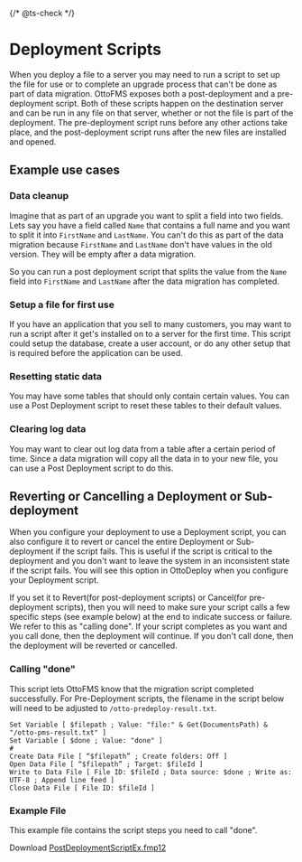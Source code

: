 {/* @ts-check */}

# Deployment Scripts

When you deploy a file to a server you may need to run a script to set up the file for use or to complete an upgrade process that can't be done as part of data migration. OttoFMS exposes both a post-deployment and a pre-deployment script. Both of these scripts happen on the destination server and can be run in any file on that server, whether or not the file is part of the deployment. The pre-deployment script runs before any other actions take place, and the post-deployment script runs after the new files are installed and opened.

## Example use cases

### Data cleanup

Imagine that as part of an upgrade you want to split a field into two fields. Lets say you have a field called `Name` that contains a full name and you want to split it into `FirstName` and `LastName`. You can't do this as part of the data migration because `FirstName` and `LastName` don't have values in the old version. They will be empty after a data migration.

So you can run a post deployment script that splits the value from the `Name` field into `FirstName` and `LastName` after the data migration has completed.

### Setup a file for first use

If you have an application that you sell to many customers, you may want to run a script after it get's installed on to a server for the first time. This script could setup the database, create a user account, or do any other setup that is required before the application can be used.

### Resetting static data

You may have some tables that should only contain certain values. You can use a Post Deployment script to reset these tables to their default values.

### Clearing log data

You may want to clear out log data from a table after a certain period of time. Since a data migration will copy all the data in to your new file, you can use a Post Deployment script to do this.

## Reverting or Cancelling a Deployment or Sub-deployment

When you configure your deployment to use a Deployment script, you can also configure it to revert or cancel the entire Deployment or Sub-deployment if the script fails. This is useful if the script is critical to the deployment and you don't want to leave the system in an inconsistent state if the script fails. You will see this option in OttoDeploy when you configure your Deployment script.

If you set it to Revert(for post-deployment scripts) or Cancel(for pre-deployment scripts), then you will need to make sure your script calls a few specific steps (see example below) at the end to indicate success or failure. We refer to this as "calling done". If your script completes as you want and you call done, then the deployment will continue. If you don't call done, then the deployment will be reverted or cancelled.

### Calling "done"

This script lets OttoFMS know that the migration script completed successfully. For Pre-Deployment scripts, the filename in the script below will need to be adjusted to `/otto-predeploy-result.txt`.

```
Set Variable [ $filepath ; Value: "file:" & Get(DocumentsPath) & "/otto-pms-result.txt" ]
Set Variable [ $done ; Value: "done" ]
#
Create Data File [ “$filepath” ; Create folders: Off ]
Open Data File [ “$filepath” ; Target: $fileId ]
Write to Data File [ File ID: $fileId ; Data source: $done ; Write as: UTF-8 ; Append line feed ]
Close Data File [ File ID: $fileId ]
```

<RaycastSnippet
  title="Post Deployment Done Example Scripts"
  snippetType="script"
  deeplink="raycast://extensions/eluce2/filemaker-snippets/view-snippets?context=%7B%22type%22%3A%22import%22%2C%22action%22%3A%22copy%22%2C%22snippet%22%3A%22https%3A%2F%2Fdocs.ottofms.com%2Fsnippets%2Fpost-deployment-script.json%22%2C%22showForm%22%3Afalse%2C%22values%22%3A%7B%7D%7D"
/>

### Example File

This example file contains the script steps you need to call "done".

Download [PostDeploymentScriptEx.fmp12](/PostDeploymentScriptEx.fmp12)
